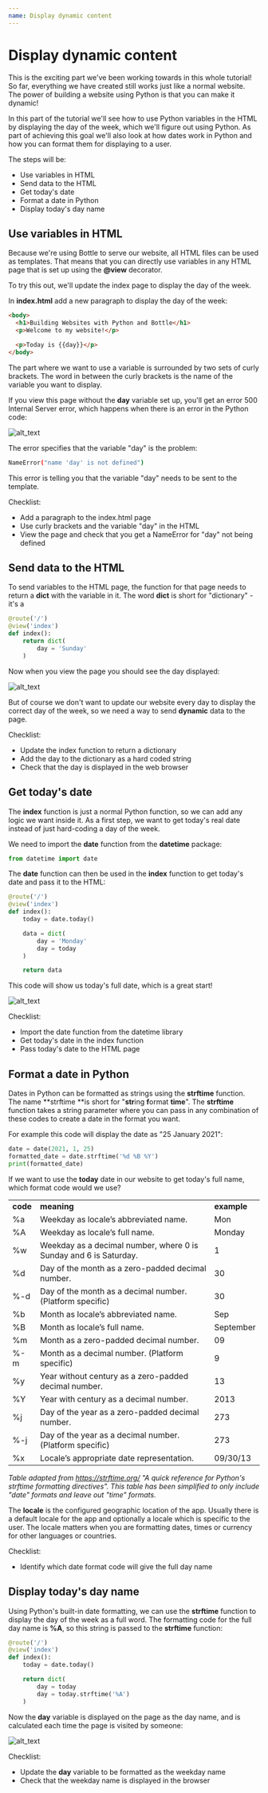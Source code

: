 ```yaml
---
name: Display dynamic content
---
```


# Display dynamic content

This is the exciting part we've been working towards in this whole tutorial! So far, everything we have created still works just like a normal website. The power of building a website using Python is that you can make it dynamic!

In this part of the tutorial we'll see how to use Python variables in the HTML by displaying the day of the week, which we'll figure out using Python. As part of achieving this goal we'll also look at how dates work in Python and how you can format them for displaying to a user.

The steps will be:

- Use variables in HTML
- Send data to the HTML
- Get today's date
- Format a date in Python
- Display today's day name

## Use variables in HTML

Because we're using Bottle to serve our website, all HTML files can be used as templates. That means that you can directly use variables in any HTML page that is set up using the **@view** decorator.

To try this out, we'll update the index page to display the day of the week.

In **index.html** add a new paragraph to display the day of the week:

```html
<body>
  <h1>Building Websites with Python and Bottle</h1>
  <p>Welcome to my website!</p>

  <p>Today is {{day}}</p>
</body>
```

The part where we want to use a variable is surrounded by two sets of curly brackets. The word in between the curly brackets is the name of the variable you want to display.

If you view this page without the **day** variable set up, you'll get an error 500 Internal Server error, which happens when there is an error in the Python code:

![alt_text](../public/images/image4.png "image_tooltip")

The error specifies that the variable "day" is the problem:

```bash
NameError("name 'day' is not defined")
```

This error is telling you that the variable "day" needs to be sent to the template.

Checklist:

- Add a paragraph to the index.html page
- Use curly brackets and the variable "day" in the HTML
- View the page and check that you get a NameError for "day" not being defined

## Send data to the HTML

To send variables to the HTML page, the function for that page needs to return a **dict** with the variable in it. The word **dict** is short for "dictionary" - it's a

```python
@route('/')
@view('index')
def index():
    return dict(
        day = 'Sunday'
    )

```

Now when you view the page you should see the day displayed:

![alt_text](../public/images/image5.png "image_tooltip")

But of course we don't want to update our website every day to display the correct day of the week, so we need a way to send **dynamic** data to the page.

Checklist:

- Update the index function to return a dictionary
- Add the day to the dictionary as a hard coded string
- Check that the day is displayed in the web browser

## Get today's date

The **index** function is just a normal Python function, so we can add any logic we want inside it. As a first step, we want to get today's real date instead of just hard-coding a day of the week.

We need to import the **date** function from the **datetime** package:

```python
from datetime import date
```

The **date** function can then be used in the **index** function to get today's date and pass it to the HTML:

```python
@route('/')
@view('index')
def index():
    today = date.today()

    data = dict(
        day = 'Monday'
        day = today
    )

    return data
```

This code will show us today's full date, which is a great start!

![alt_text](../public/images/image6.png "image_tooltip")

Checklist:

- Import the date function from the datetime library
- Get today's date in the index function
- Pass today's date to the HTML page

## Format a date in Python

Dates in Python can be formatted as strings using the **strftime** function. The name **strftime **is short for "**str**ing **f**ormat **time**". The **strftime** function takes a string parameter where you can pass in any combination of these codes to create a date in the format you want.

For example this code will display the date as "25 January 2021":

```python
date = date(2021, 1, 25)
formatted_date = date.strftime('%d %B %Y')
print(formatted_date)
```

If we want to use the **today** date in our website to get today's full name, which format code would we use?

<table>
  <tr>
    <td>
      <strong>code</strong>
    </td>
    <td>
      <strong>meaning</strong>
    </td>
    <td>
      <strong>example</strong>
    </td>
  </tr>
  <tr>
    <td>%a</td>
    <td>Weekday as locale’s abbreviated name.</td>
    <td>Mon</td>
  </tr>
  <tr>
    <td>%A</td>
    <td>Weekday as locale’s full name.</td>
    <td>Monday</td>
  </tr>
  <tr>
    <td>%w</td>
    <td>Weekday as a decimal number, where 0 is Sunday and 6 is Saturday.</td>
    <td>1</td>
  </tr>
  <tr>
    <td>%d</td>
    <td>Day of the month as a zero-padded decimal number.</td>
    <td>30</td>
  </tr>
  <tr>
    <td>%-d</td>
    <td>Day of the month as a decimal number. (Platform specific)</td>
    <td>30</td>
  </tr>
  <tr>
    <td>%b</td>
    <td>Month as locale’s abbreviated name.</td>
    <td>Sep</td>
  </tr>
  <tr>
    <td>%B</td>
    <td>Month as locale’s full name.</td>
    <td>September</td>
  </tr>
  <tr>
    <td>%m</td>
    <td>Month as a zero-padded decimal number.</td>
    <td>09</td>
  </tr>
  <tr>
    <td>%-m</td>
    <td>Month as a decimal number. (Platform specific)</td>
    <td>9</td>
  </tr>
  <tr>
    <td>%y</td>
    <td>Year without century as a zero-padded decimal number.</td>
    <td>13</td>
  </tr>
  <tr>
    <td>%Y</td>
    <td>Year with century as a decimal number.</td>
    <td>2013</td>
  </tr>
  <tr>
    <td>%j</td>
    <td>Day of the year as a zero-padded decimal number.</td>
    <td>273</td>
  </tr>
  <tr>
    <td>%-j</td>
    <td>Day of the year as a decimal number. (Platform specific)</td>
    <td>273</td>
  </tr>
  <tr>
    <td>%x</td>
    <td>Locale’s appropriate date representation.</td>
    <td>09/30/13</td>
  </tr>
</table>

_Table adapted from https://strftime.org/ "A quick reference for Python's strftime formatting directives". This table has been simplified to only include "date" formats and leave out "time" formats._

The **locale** is the configured geographic location of the app. Usually there is a default locale for the app and optionally a locale which is specific to the user. The locale matters when you are formatting dates, times or currency for other languages or countries.

Checklist:

- Identify which date format code will give the full day name

## Display today's day name

Using Python's built-in date formatting, we can use the **strftime** function to display the day of the week as a full word. The formatting code for the full day name is **%A**, so this string is passed to the **strftime** function:

```python
@route('/')
@view('index')
def index():
    today = date.today()

    return dict(
        day = today
        day = today.strftime('%A')
    )
```

Now the **day** variable is displayed on the page as the day name, and is calculated each time the page is visited by someone:

![alt_text](../public/images/image7.png "image_tooltip")

Checklist:

- Update the **day** variable to be formatted as the weekday name
- Check that the weekday name is displayed in the browser
